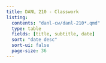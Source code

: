```yaml
---
title: DANL 210 - Classwork
listing:
  contents: "danl-cw/danl-210*.qmd"
  type: table
  fields: [title, subtitle, date]
  sort: "date desc"
  sort-ui: false
  page-size: 36
---
```

